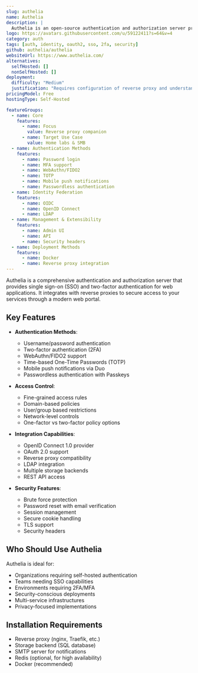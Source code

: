 ```yaml
---
slug: authelia
name: Authelia
description: |
  Authelia is an open-source authentication and authorization server providing two-factor authentication and single sign-on (SSO) for your applications via a web portal. It acts as a companion for reverse proxies.
logo: https://avatars.githubusercontent.com/u/59122411?s=64&v=4
category: auth
tags: [auth, identity, oauth2, sso, 2fa, security]
github: authelia/authelia
websiteUrl: https://www.authelia.com/
alternatives:
  selfHosted: []
  nonSelfHosted: []
deployment:
  difficulty: "Medium"
  justification: "Requires configuration of reverse proxy and understanding of authentication concepts."
pricingModel: Free
hostingType: Self-Hosted

featureGroups:
  - name: Core
    features:
      - name: Focus
        value: Reverse proxy companion
      - name: Target Use Case
        value: Home labs & SMB
  - name: Authentication Methods
    features:
      - name: Password login
      - name: MFA support
      - name: WebAuthn/FIDO2
      - name: TOTP
      - name: Mobile push notifications
      - name: Passwordless authentication
  - name: Identity Federation
    features:
      - name: OIDC
      - name: OpenID Connect
      - name: LDAP
  - name: Management & Extensibility
    features:
      - name: Admin UI
      - name: API
      - name: Security headers
  - name: Deployment Methods
    features:
      - name: Docker
      - name: Reverse proxy integration
---
```


Authelia is a comprehensive authentication and authorization server that
provides single sign-on (SSO) and two-factor authentication for web
applications. It integrates with reverse proxies to secure access to your
services through a modern web portal.

## Key Features

- **Authentication Methods**:

  - Username/password authentication
  - Two-factor authentication (2FA)
  - WebAuthn/FIDO2 support
  - Time-based One-Time Passwords (TOTP)
  - Mobile push notifications via Duo
  - Passwordless authentication with Passkeys

- **Access Control**:

  - Fine-grained access rules
  - Domain-based policies
  - User/group based restrictions
  - Network-level controls
  - One-factor vs two-factor policy options

- **Integration Capabilities**:

  - OpenID Connect 1.0 provider
  - OAuth 2.0 support
  - Reverse proxy compatibility
  - LDAP integration
  - Multiple storage backends
  - REST API access

- **Security Features**:
  - Brute force protection
  - Password reset with email verification
  - Session management
  - Secure cookie handling
  - TLS support
  - Security headers

## Who Should Use Authelia

Authelia is ideal for:

- Organizations requiring self-hosted authentication
- Teams needing SSO capabilities
- Environments requiring 2FA/MFA
- Security-conscious deployments
- Multi-service infrastructures
- Privacy-focused implementations

## Installation Requirements

- Reverse proxy (nginx, Traefik, etc.)
- Storage backend (SQL database)
- SMTP server for notifications
- Redis (optional, for high availability)
- Docker (recommended)
